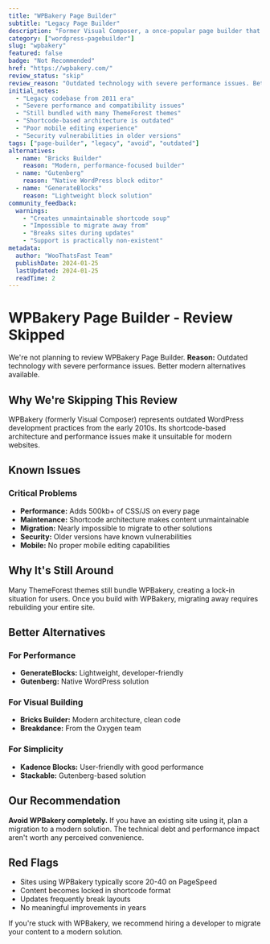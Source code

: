 ```yaml
---
title: "WPBakery Page Builder"
subtitle: "Legacy Page Builder"
description: "Former Visual Composer, a once-popular page builder that's now considered outdated and problematic for modern WordPress sites."
category: ["wordpress-pagebuilder"]
slug: "wpbakery"
featured: false
badge: "Not Recommended"
href: "https://wpbakery.com/"
review_status: "skip"
review_reason: "Outdated technology with severe performance issues. Better modern alternatives available."
initial_notes:
  - "Legacy codebase from 2011 era"
  - "Severe performance and compatibility issues"
  - "Still bundled with many ThemeForest themes"
  - "Shortcode-based architecture is outdated"
  - "Poor mobile editing experience"
  - "Security vulnerabilities in older versions"
tags: ["page-builder", "legacy", "avoid", "outdated"]
alternatives:
  - name: "Bricks Builder"
    reason: "Modern, performance-focused builder"
  - name: "Gutenberg"
    reason: "Native WordPress block editor"
  - name: "GenerateBlocks"
    reason: "Lightweight block solution"
community_feedback:
  warnings:
    - "Creates unmaintainable shortcode soup"
    - "Impossible to migrate away from"
    - "Breaks sites during updates"
    - "Support is practically non-existent"
metadata:
  author: "WooThatsFast Team"
  publishDate: 2024-01-25
  lastUpdated: 2024-01-25
  readTime: 2
---
```


# WPBakery Page Builder - Review Skipped

We're not planning to review WPBakery Page Builder. **Reason:** Outdated technology with severe performance issues. Better modern alternatives available.

## Why We're Skipping This Review

WPBakery (formerly Visual Composer) represents outdated WordPress development practices from the early 2010s. Its shortcode-based architecture and performance issues make it unsuitable for modern websites.

## Known Issues

### Critical Problems
- **Performance:** Adds 500kb+ of CSS/JS on every page
- **Maintenance:** Shortcode architecture makes content unmaintainable
- **Migration:** Nearly impossible to migrate to other solutions
- **Security:** Older versions have known vulnerabilities
- **Mobile:** No proper mobile editing capabilities

## Why It's Still Around

Many ThemeForest themes still bundle WPBakery, creating a lock-in situation for users. Once you build with WPBakery, migrating away requires rebuilding your entire site.

## Better Alternatives

### For Performance
- **GenerateBlocks:** Lightweight, developer-friendly
- **Gutenberg:** Native WordPress solution

### For Visual Building
- **Bricks Builder:** Modern architecture, clean code
- **Breakdance:** From the Oxygen team

### For Simplicity
- **Kadence Blocks:** User-friendly with good performance
- **Stackable:** Gutenberg-based solution

## Our Recommendation

**Avoid WPBakery completely.** If you have an existing site using it, plan a migration to a modern solution. The technical debt and performance impact aren't worth any perceived convenience.

## Red Flags
- Sites using WPBakery typically score 20-40 on PageSpeed
- Content becomes locked in shortcode format
- Updates frequently break layouts
- No meaningful improvements in years

If you're stuck with WPBakery, we recommend hiring a developer to migrate your content to a modern solution.